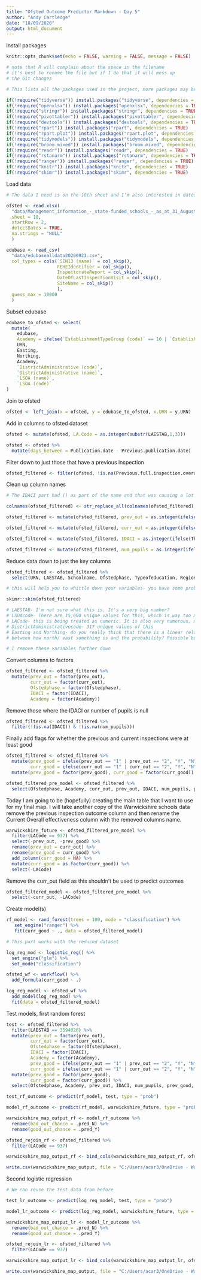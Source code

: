 ```yaml
---
title: "Ofsted Outcome Predictor Markdown - Day 5"
author: "Andy Cartledge"
date: "18/09/2020"
output: html_document
---
```


Install packages

```r

knitr::opts_chunk$set(echo = FALSE, warning = FALSE, message = FALSE)

# note that R will complain about the space in the filename
# it's best to rename the file but if I do that it will mess up
# the Git changes

# This lists all the packages used in the project, more packages may be added as the project rolls on!

if(!require("tidyverse")) install.packages("tidyverse", dependencies = TRUE)
if(!require("openxlsx")) install.packages("openxlsx", dependencies = TRUE)
if(!require("stringr")) install.packages("stringr", dependencies = TRUE)
if(!require("pivottabler")) install.packages("pivottabler", dependencies = TRUE)
if(!require("devtools")) install.packages("devtools", dependencies = TRUE)
if(!require("rpart")) install.packages("rpart", dependencies = TRUE)
if(!require("rpart.plot")) install.packages("rpart.plot", dependencies = TRUE)
if(!require("tidymodels")) install.packages("tidymodels", dependencies = TRUE)
if(!require("broom.mixed")) install.packages("broom.mixed", dependencies = TRUE)
if(!require("readr")) install.packages("readr", dependencies = TRUE)
if(!require("rstanarm")) install.packages("rstanarm", dependencies = TRUE)
if(!require("ranger")) install.packages("ranger", dependencies = TRUE)
if(!require("knitr")) install.packages("knitr", dependencies = TRUE)
if(!require("skimr")) install.packages("skimr", dependencies = TRUE)

```

Load data

```r

# The data I need is on the 10th sheet and I'm also interested in dates. Also the top row is not the header row for the sheet, hence the different start row.

ofsted <- read.xlsx(
  "data/Management_information_-_state-funded_schools_-_as_at_31_August_2020.xlsx", 
  sheet = 10, 
  startRow = 2, 
  detectDates = TRUE, 
  na.strings = "NULL"
  )

edubase <- read_csv(
  "data/edubasealldata20200921.csv", 
  col_types = cols(`SEN13 (name)` = col_skip(), 
                   FEHEIdentifier = col_skip(), 
                   InspectorateReport = col_skip(), 
                   DateOfLastInspectionVisit = col_skip(), 
                   SiteName = col_skip()
                   ),
  guess_max = 10000
  )

```

Subset edubase

```r

edubase_to_ofsted <- select(
  mutate(
    edubase, 
    Academy = ifelse(`EstablishmentTypeGroup (code)` == 10 | `EstablishmentTypeGroup (code)` == 11,1,0)),
    URN,
    Easting,
    Northing,
    Academy,
    `DistrictAdministrative (code)`,
    `DistrictAdministrative (name)`,
    `LSOA (name)`,
    `LSOA (code)`
)

```

Join to ofsted

```r

ofsted <- left_join(x = ofsted, y = edubase_to_ofsted, x.URN = y.URN)

```

Add in columns to ofsted dataset

```r

ofsted <- mutate(ofsted, LA.Code = as.integer(substr(LAESTAB,1,3)))

ofsted <- ofsted %>%
  mutate(days_between = Publication.date - Previous.publication.date)

```

Filter down to just those that have a previous inspection

```r

ofsted_filtered <- filter(ofsted, !is.na(Previous.full.inspection.overall.effectiveness))

```

Clean up column names

```r

# The IDACI part had () as part of the name and that was causing a lot of issues so the following piece of code goes through all the column names of the dataframe and removes punctuation and spaces. Hopefully this is something that can be done earlier on, possibly when the files are read in at some point.

colnames(ofsted_filtered) <- str_replace_all(colnames(ofsted_filtered),"[:punct:]|[:space:]","")

ofsted_filtered <- mutate(ofsted_filtered, prev_out = as.integer(ifelse(Previousfullinspectionoveralleffectiveness == "NULL", -1, Previousfullinspectionoveralleffectiveness)))

ofsted_filtered <- mutate(ofsted_filtered, curr_out = as.integer(ifelse(Overalleffectiveness == "NULL", -1, Overalleffectiveness)))

ofsted_filtered <- mutate(ofsted_filtered, IDACI = as.integer(ifelse(TheincomedeprivationaffectingchildrenindexIDACIquintile == "NULL", -1, TheincomedeprivationaffectingchildrenindexIDACIquintile)))

ofsted_filtered <- mutate(ofsted_filtered, num_pupils = as.integer(ifelse(Totalnumberofpupils == "NULL", -1, Totalnumberofpupils)))

```

Reduce data down to just the key columns

```r

ofsted_filtered <- ofsted_filtered %>%
  select(URN, LAESTAB, Schoolname, Ofstedphase, Typeofeducation, Region, Localauthority, Publicationdate, Overalleffectiveness, Previouspublicationdate, Previousfullinspectionoveralleffectiveness, Easting, Northing, Academy, DistrictAdministrativecode, LSOAcode, LACode, daysbetween, prev_out, curr_out, IDACI, num_pupils)

# this will help you to whittle down your variables- you have some problems

skimr::skim(ofsted_filtered)

# LAESTAB- I'm not sure what this is. It's a very big number?
# LSOAcode- There are 15,000 unique values for this, which is way too many
# LACode- this is being treated as numeric. It is also very numerous, maybe better to exlcude
# DistrictAdministrativecode- 317 unique values of this
# Easting and Northing- do you really think that there is a linear relationship
# between how north/ east something is and the probability? Possible but unlikely

# I remove these variables further down

```

Convert columns to factors

```r

ofsted_filtered <- ofsted_filtered %>% 
  mutate(prev_out = factor(prev_out),
         curr_out = factor(curr_out),
         Ofstedphase = factor(Ofstedphase),
         IDACI = factor(IDACI),
         Academy = factor(Academy))

```

Remove those where the IDACI or number of pupils is null

```r

ofsted_filtered <- ofsted_filtered %>%
  filter(!(is.na(IDACI)) & !(is.na(num_pupils)))

```

Finally add flags for whether the previous and current inspections were at least good

```r

ofsted_filtered <- ofsted_filtered %>%
  mutate(prev_good = ifelse(prev_out == "1" | prev_out == "2", "Y", "N"), 
         curr_good = ifelse(curr_out == "1" | curr_out == "2", "Y", "N")) %>%
  mutate(prev_good = factor(prev_good), curr_good = factor(curr_good))

```

```r

ofsted_filtered_pre_model <- ofsted_filtered %>%
  select(Ofstedphase, Academy, curr_out, prev_out, IDACI, num_pupils, prev_good, curr_good, LACode)

```


Today I am going to be (hopefully) creating the main table that I want to use for my final map. I will take another copy of the Warwickshire schools data remove the previous inspection outcome column and then rename the Current Overall effectiveness column with the removed columns name.

```r

warwickshire_future <- ofsted_filtered_pre_model %>%
  filter(LACode == 937) %>%
  select(-prev_out, -prev_good) %>%
  rename(prev_out = curr_out) %>%
  rename(prev_good = curr_good) %>%
  add_column(curr_good = NA) %>%
  mutate(curr_good = as.factor(curr_good)) %>%
  select(-LACode)

```

Remove the curr_out field as this shouldn't be used to predict outcomes

```r

ofsted_filtered_model <- ofsted_filtered_pre_model %>%
  select(-curr_out, -LACode)

```

Create model(s)

```r

rf_model <- rand_forest(trees = 100, mode = "classification") %>%
   set_engine("ranger") %>%
   fit(curr_good ~ ., data = ofsted_filtered_model)

```

```r

# This part works with the reduced dataset

log_reg_mod <- logistic_reg() %>%
  set_engine("glm") %>%
  set_mode("classification")

ofsted_wf <- workflow() %>%
  add_formula(curr_good ~ .)

log_reg_model <- ofsted_wf %>%
  add_model(log_reg_mod) %>%
  fit(data = ofsted_filtered_model)

```

Test models, first random forest

```r

test <- ofsted_filtered %>%
  filter(LAESTAB == 3594026) %>%
  mutate(prev_out = factor(prev_out),
         curr_out = factor(curr_out),
         Ofstedphase = factor(Ofstedphase),
         IDACI = factor(IDACI),
         Academy = factor(Academy),
         prev_good = ifelse(prev_out == "1" | prev_out == "2", "Y", "N"), 
         curr_good = ifelse(curr_out == "1" | curr_out == "2", "Y", "N")) %>%
  mutate(prev_good = factor(prev_good),
         curr_good = factor(curr_good)) %>%
  select(Ofstedphase, Academy, prev_out, IDACI, num_pupils, prev_good, curr_good)

```


```r

test_rf_outcome <- predict(rf_model, test, type = "prob")

```

```r

model_rf_outcome <- predict(rf_model, warwickshire_future, type = "prob")

```

```r

warwickshire_map_output_rf <- model_rf_outcome %>%
  rename(bad_out_chance = .pred_N) %>%
  rename(good_out_chance = .pred_Y)

```

```r

ofsted_rejoin_rf <- ofsted_filtered %>%
  filter(LACode == 937)

warwickshire_map_output_rf <- bind_cols(warwickshire_map_output_rf, ofsted_rejoin_rf)

```


```r

write.csv(warwickshire_map_output, file = "C:/Users/acar3/OneDrive - Warwickshire County Council/Desktop/Data Science Accelerator/Ofsted Outcome Predictor/Ofsted-Outcome-Predictor/data/Inspection Outcome Map Data - Random Forest.csv")

```

Second logistic regression

```r

# We can reuse the test data from before

test_lr_outcome <- predict(log_reg_model, test, type = "prob")

```

```r

model_lr_outcome <- predict(log_reg_model, warwickshire_future, type = "prob")

```

```r

warwickshire_map_output_lr <- model_lr_outcome %>%
  rename(bad_out_chance = .pred_N) %>%
  rename(good_out_chance = .pred_Y)

```

```r

ofsted_rejoin_lr <- ofsted_filtered %>%
  filter(LACode == 937)

warwickshire_map_output_lr <- bind_cols(warwickshire_map_output_lr, ofsted_rejoin_lr)

write.csv(warwickshire_map_output, file = "C:/Users/acar3/OneDrive - Warwickshire County Council/Desktop/Data Science Accelerator/Ofsted Outcome Predictor/Ofsted-Outcome-Predictor/data/Inspection Outcome Map Data - Logistic Regression.csv")

```
